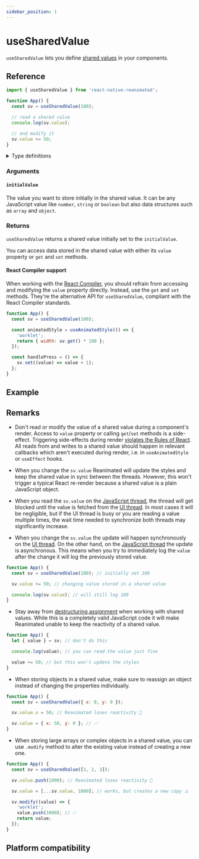 ```yaml
---
sidebar_position: 1
---
```


# useSharedValue

`useSharedValue` lets you define [shared values](/docs/next/fundamentals/glossary#shared-value) in your components.

## Reference

```javascript
import { useSharedValue } from 'react-native-reanimated';

function App() {
  const sv = useSharedValue(100);

  // read a shared value
  console.log(sv.value);

  // and modify it
  sv.value += 50;
}
```

<details>
<summary>Type definitions</summary>

```typescript
interface SharedValue<Value = unknown> {
  value: Value;
  get(): Value;
  set(value: Value | ((value: Value) => Value)): void;
  addListener: (listenerID: number, listener: (value: Value) => void) => void;
  removeListener: (listenerID: number) => void;
  modify: (
    modifier?: <T extends Value>(value: T) => T,
    forceUpdate?: boolean
  ) => void;
}

function useSharedValue<Value>(initialValue: Value): SharedValue<Value>;
```

</details>

### Arguments

#### `initialValue`

The value you want to store initially in the shared value. It can be any JavaScript value like `number`, `string` or `boolean` but also data structures such as `array` and `object`.

### Returns

`useSharedValue` returns a shared value initially set to the `initialValue`.

You can access data stored in the shared value with either its `value` property or `get` and `set` methods.

#### React Compiler support

When working with the [React Compiler](https://react.dev/learn/react-compiler), you should refrain from accessing and modifying the `value` property directly. Instead, use the `get` and `set` methods. They're the alternative API for `useSharedValue`, compliant with the React Compiler standards.

```javascript
function App() {
  const sv = useSharedValue(100);

  const animatedStyle = useAnimatedStyle(() => {
    'worklet';
    return { width: sv.get() * 100 };
  });

  const handlePress = () => {
    sv.set((value) => value + 1);
  };
}
```

## Example


<InteractiveExample src={SharedValueSrc} component={SharedValue} showCode />

## Remarks

- Don't read or modify the value of a shared value during a component's render. Access to `value` property or calling `get`/`set` methods is a side-effect. Triggering side-effects during render [violates the Rules of React](https://react.dev/reference/rules/components-and-hooks-must-be-pure#side-effects-must-run-outside-of-render). All reads from and writes to a shared value should happen in relevant callbacks which aren't executed during render, i.e. in `useAnimatedStyle` or `useEffect` hooks.

- When you change the `sv.value` Reanimated will update the styles and keep the shared value in sync between the threads. However, this won't trigger a typical React re-render because a shared value is a plain JavaScript object.

- When you read the `sv.value` on the [JavaScript thread](/docs/next/fundamentals/glossary#javascript-thread), the thread will get blocked until the value is fetched from the [UI thread](/docs/next/fundamentals/glossary#ui-thread). In most cases it will be negligible, but if the UI thread is busy or you are reading a value multiple times, the wait time needed to synchronize both threads may significantly increase.

- When you change the `sv.value` the update will happen synchronously on the [UI thread](/docs/next/fundamentals/glossary#ui-thread). On the other hand, on the [JavaScript thread](/docs/next/fundamentals/glossary#javascript-thread) the update is asynchronous. This means when you try to immediately log the `value` after the change it will log the previously stored value.

<Indent>

```javascript
function App() {
  const sv = useSharedValue(100); // initially set 100

  sv.value += 50; // changing value stored in a shared value

  console.log(sv.value); // will still log 100
}
```

</Indent>

- Stay away from [destructuring assignment](https://developer.mozilla.org/en-US/docs/Web/JavaScript/Reference/Operators/Destructuring_assignment) when working with shared values. While this is a completely valid JavaScript code it will make Reanimated unable to keep the reactivity of a shared value.

<Indent>

```javascript
function App() {
  let { value } = sv; // don't do this

  console.log(value); // you can read the value just fine

  value += 50; // but this won't update the styles
}
```

</Indent>

- When storing objects in a shared value, make sure to reassign an object instead of changing the properties individually.

<Indent>

```javascript
function App() {
  const sv = useSharedValue({ x: 0, y: 0 });

  sv.value.x = 50; // Reanimated loses reactivity 🚨

  sv.value = { x: 50, y: 0 }; // ✅
}
```

</Indent>

- When storing large arrays or complex objects in a shared value, you can use `.modify` method to alter the existing value instead of creating a new one.

<Indent>

```javascript
function App() {
  const sv = useSharedValue([1, 2, 3]);

  sv.value.push(1000); // Reanimated loses reactivity 🚨

  sv.value = [...sv.value, 1000]; // works, but creates a new copy ⚠️

  sv.modify((value) => {
    'worklet';
    value.push(1000); // ✅
    return value;
  });
}
```

</Indent>

## Platform compatibility

<PlatformCompatibility android ios web />
